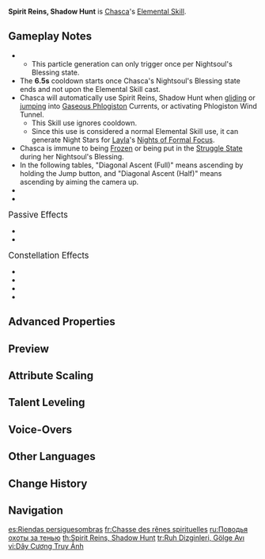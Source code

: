 {{Talent Infobox
|image         = Talent Spirit Reins, Shadow Hunt.png
|character     = Chasca
|type          = Elemental Skill
|info          = Chasca and the will residing in her weapon resonate, dealing Nightsoul-aligned {{Color|AoE Anemo DMG}}.<br>After using this Skill, Chasca gains 80 [[Nightsoul point]]s and enters the [[Nightsoul's Blessing]] state.<br><br>'''Nightsoul's Blessing: Chasca'''<br>Continually consume Nightsoul points. When Nightsoul points are fully depleted or the skill is used again, Chasca's Nightsoul's Blessing state will end. Her Nightsoul's Blessing has the following traits:<br><ul><li>Mounts "Soulsniper: Ritual Staff," increasing Chasca's [[Movement SPD]] and [[interruption resistance]]. In this state, Chasca will continually consume Nightsoul points to remain airborne. When [[Sprinting]] or increasing height, extra Nightsoul points will be consumed.</li><li>When using Normal or Charged Attacks, Tap or Hold to switch between using "Multitarget Fire" in different ways.</li></ul><br>'''Multitarget Fire'''<br>'''Tap'''<br>Deal Nightsoul-aligned {{Color|Anemo DMG}} to opponents in front. This DMG is considered Normal Attack DMG.<br>'''Hold'''<br>Enter Aiming Mode and choose a certain number of opponents within a certain range, before loading up to 6 Shadowhunt Shells based on the duration for which the skill was charged. When 6 Shells have been loaded or charging is stopped, these Shells will be fired at the chosen opponents in sequence.<br><br>'''Shadowhunt Shells'''<br><ul><li>Deal Nightsoul-aligned {{Color|Anemo DMG}}, which is considered Charged Attack DMG.</li><li>The 4th, 5th, and 6th Shells loaded into the cylinder will undergo Elemental Conversion based on the Elemental Types of the other characters in the [[party]]: For each {{Color|Pyro}}, {{Color|Hydro}}, {{Color|Cryo}}, or {{Color|Electro}} character in the party, one Shadowhunt Shell will randomly be Converted into a "Shining Shadowhunt Shell" of one of these corresponding Elemental Types, dealing Nightsoul-aligned DMG corresponding to that Elemental Type. This DMG is considered Charged Attack DMG.</li><li>The Shells loaded into the cylinder are fired starting from the last Shadowhunt Shell to be loaded, in a "last in, first out" order.</li></ul><br>Additionally, when Chasca is in the Nightsoul's Blessing state, Holding her Elemental Skill Spirit Reins, Shadow Hunt will cause her to execute a Nightsoul-aligned Plunging Attack. Release the Elemental Skill to interrupt this Plunging Attack and maintain her airborne state. Should Chasca hit the ground with her Plunging Attack, her Nightsoul's Blessing state will end.
|CD            = 6.5s
|energyCost    = 
|scale_att1    = ATK
|scale_att2    = 
|utility1      = Nightsoul Point
|utility2      = Nightsoul's Blessing
|utility3      = Movement SPD
|utility4      = Interruption Resistance
|utility5      = Conversion
|arkhe         = 
}}
{{Description|In theory, as long as she's willing, those reins can bridle anything... But what could possibly be as cool as a giant hand cannon?}}
'''Spirit Reins, Shadow Hunt''' is [[Chasca]]'s [[Elemental Skill]].

==Gameplay Notes==
* {{Talent Note|particles|a Converted Charged Attack|5}}
** This particle generation can only trigger once per Nightsoul's Blessing state.
* The '''6.5s''' cooldown starts once Chasca's Nightsoul's Blessing state ends and not upon the Elemental Skill cast.
* Chasca will automatically use Spirit Reins, Shadow Hunt when [[gliding]] or [[jumping]] into [[Gaseous Phlogiston]] Currents, or activating Phlogiston Wind Tunnel.
** This Skill use ignores cooldown.
** Since this use is considered a normal Elemental Skill use, it can generate Night Stars for [[Layla]]'s [[Nights of Formal Focus]].
* Chasca is immune to being [[Frozen]] or being put in the [[Struggle State]] during her Nightsoul's Blessing.
* In the following tables, "Diagonal Ascent (Full)" means ascending by holding the Jump button, and "Diagonal Ascent (Half)" means ascending by aiming the camera up.
* {{Point Consumption|<!--
-->Base:8/s;<!--
-->Dash:13.3;<!--
-->Hold Sprint:19.2/s;<!--
-->Vertical Ascent:21/s;<!--
-->Diagonal Ascent (Full):35/s;<!--
-->Diagonal Ascent (Half):15.75/s
}}
* {{Point Consumption|name=[[Phlogiston]]|<!--
-->Base:5.5/s;<!--
-->Dash:9;<!--
-->Hold Sprint:10/s;<!--
-->Vertical Ascent:14/s;<!--
-->Diagonal Ascent (Full):17.5/s;<!--
-->Diagonal Ascent (Half):7.875/s
}}

;<big>Passive Effects</big>
* {{Talent Note|ascension|1|Bullet Trick}}
* {{Talent Note|ascension|2|Intent to Cover}}

;<big>Constellation Effects</big>
* {{Talent Note|constellation|1|Cylinder, the Restless Roulette}}
* {{Talent Note|constellation|2|Muzzle, the Searing Smoke}}
* {{Talent Note|constellation|3|Reins, Her Careful Control}}
* {{Talent Note|constellation|6|Showdown, the Glory of Battle}}

==Advanced Properties==
{{Advanced Properties
|title   = Resonance DMG
|gu      = 1U
|icdtag  = none
|poise   = 50
|impulse = 2

|title2   = Multitarget Fire Tap DMG
|gu2      = 1U
|icdtag2  = Tap
|icdtype2 = 2.5s/3 Hits
|poise2   = 20
|impulse2 = 2

|title3   = Shadowhunt Shell DMG
|gu3      = 1U
|icdtag3  = Shadowhunt Shell
|icdtype3 = 1.5s
|poise3   = 20
|impulse3 = 2

|title4   = Shining Shadowhunt Shell DMG
|gu4      = 1U
|icdtag4  = Shining Shadowhunt Shell
|icdtype4 = 1.5s/2 Hits
|poise4   = 20
|impulse4 = 2
}}

==Preview==
{{Preview
|file1    = Spirit Reins, Shadow Hunt Movement Preview
|caption1 = Movement

|file2    = Spirit Reins, Shadow Hunt Combat Style 1 Preview
|caption2 = Combat Style 1

|file3    = Spirit Reins, Shadow Hunt Combat Style 2 Preview
|caption3 = Combat Style 2
}}

==Attribute Scaling==
{{Talent Scaling
|levels=13
|order=resonancedmg,multitargetfirepressdmg,shadowhuntshelldmg,shiningshadowhuntshelldmg,nightsoulpointlimit,cd
|titles=Resonance DMG (%),Multitarget Fire Tap DMG (%),Shadowhunt Shell DMG (%),Shining Shadowhunt Shell DMG (%),Nightsoul Point Limit,CD
|resonancedmg_1=60
|resonancedmg_2=64.5
|resonancedmg_3=69
|resonancedmg_4=75
|resonancedmg_5=79.5
|resonancedmg_6=84
|resonancedmg_7=90
|resonancedmg_8=96
|resonancedmg_9=102
|resonancedmg_10=108
|resonancedmg_11=114
|resonancedmg_12=120
|resonancedmg_13=127.5
|multitargetfirepressdmg_1=36
|multitargetfirepressdmg_2=38.7
|multitargetfirepressdmg_3=41.4
|multitargetfirepressdmg_4=45
|multitargetfirepressdmg_5=47.7
|multitargetfirepressdmg_6=50.4
|multitargetfirepressdmg_7=54
|multitargetfirepressdmg_8=57.6
|multitargetfirepressdmg_9=61.2
|multitargetfirepressdmg_10=64.8
|multitargetfirepressdmg_11=68.4
|multitargetfirepressdmg_12=72
|multitargetfirepressdmg_13=76.5
|shadowhuntshelldmg_1=48.8
|shadowhuntshelldmg_2=52.46
|shadowhuntshelldmg_3=56.12
|shadowhuntshelldmg_4=61
|shadowhuntshelldmg_5=64.66
|shadowhuntshelldmg_6=68.32
|shadowhuntshelldmg_7=73.2
|shadowhuntshelldmg_8=78.08
|shadowhuntshelldmg_9=82.96
|shadowhuntshelldmg_10=87.84
|shadowhuntshelldmg_11=92.72
|shadowhuntshelldmg_12=97.6
|shadowhuntshelldmg_13=103.7
|shiningshadowhuntshelldmg_1=166.57
|shiningshadowhuntshelldmg_2=179.06
|shiningshadowhuntshelldmg_3=191.56
|shiningshadowhuntshelldmg_4=208.22
|shiningshadowhuntshelldmg_5=220.71
|shiningshadowhuntshelldmg_6=233.2
|shiningshadowhuntshelldmg_7=249.86
|shiningshadowhuntshelldmg_8=266.52
|shiningshadowhuntshelldmg_9=283.17
|shiningshadowhuntshelldmg_10=299.83
|shiningshadowhuntshelldmg_11=316.49
|shiningshadowhuntshelldmg_12=333.14
|shiningshadowhuntshelldmg_13=353.97
|nightsoulpointlimit=80
|cd=6.5s
}}

==Talent Leveling==
{{Talent Upgrade|Chasca}}

==Voice-Overs==
{{Talent VO}}

==Other Languages==
{{Other Languages
|en       = Spirit Reins, Shadow Hunt
|zhs      = 灵缰追影
|zhs_rm   = Líng Jiāng Zhuī Yǐng
|zht      = 靈韁追影
|zht_rm   = Líng Jiāng Zhuī Yǐng
|zh_tl    = Spirit Reins, Pursuing Shadows
|ja       = スピリット・レインズ
|ja_tl    = Spirit Reins
|ko       = 영혼 올가미
|ko_tl    = Spirit Trap
|es       = Riendas persiguesombras
|es_tl    = Shadowchasing Reins
|fr       = Chasse des rênes spirituelles
|fr_tl    = Hunt of Spirit Reins
|ru       = Поводья охоты за тенью
|ru_tl    = Reins of Shadow Hunt
|th       = Spirit Reins, Shadow Hunt
|vi       = Dây Cương Truy Ảnh
|vi_tl    = 
|de       = Auf der Jagd nach dem Schatten
|de_tl    = On the Hunt for the Shadow
|id       = Spirit Reins, Shadow Hunt
|pt       = Rédeas Espirituais, Caça Sombria
|pt_tl    = 
|tr       = Ruh Dizginleri, Gölge Avı
|tr_tl    = 
|it       = Redini dello spirito, Caccia nell'ombra
|it_tl    = 
}}

==Change History==
{{Change History|5.2}}

==Navigation==
{{Talent Navbox|Chasca}}

[[es:Riendas persiguesombras]]
[[fr:Chasse des rênes spirituelles]]
[[ru:Поводья охоты за тенью]]
[[th:Spirit Reins, Shadow Hunt]]
[[tr:Ruh Dizginleri, Gölge Avı]]
[[vi:Dây Cương Truy Ảnh]]